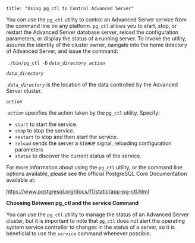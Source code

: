 ```
title: "Using pg_ctl to Control Advanced Server"
```

<div id="using_pg_ctl_to_control_advanced_server" class="registered_link"></div>

You can use the `pg_ctl` utility to control an Advanced Server service from the command line on any platform. `pg_ctl` allows you to start, stop, or restart the Advanced Server database server, reload the configuration parameters, or display the status of a running server. To invoke the utility, assume the identity of the cluster owner, navigate into the home directory of Advanced Server, and issue the command:

​			`./bin/pg_ctl -D` *`data_directory action`*

*`data_directory`*

​			*`data_directory`* is the location of the data controlled by the Advanced Server cluster.

*`action`*

​			*`action`* specifies the action taken by the `pg_ctl` utility. Specify:

- `start` to start the service.
- `stop` to stop the service.
- `restart` to stop and then start the service.
- `reload` sends the server a `SIGHUP` signal, reloading configuration parameters
- `status` to discover the current status of the service.

For more information about using the `pg_ctl` utility, or the command line options available, please see the official PostgreSQL Core Documentation available at:

https://www.postgresql.org/docs/11/static/app-pg-ctl.html

 

**Choosing Between pg_ctl and the service Command**

You can use the `pg_ctl` utility to manage the status of an Advanced Server cluster, but it is important to note that `pg_ctl` does not alert the operating system service controller to changes in the status of a server, so it is beneficial to use the `service` command whenever possible.